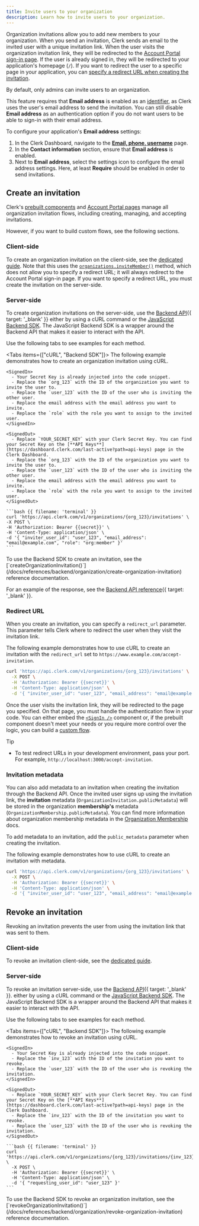 ```yaml
---
title: Invite users to your organization
description: Learn how to invite users to your organization.
---
```


Organization invitations allow you to add new members to your organization. When you send an invitation, Clerk sends an email to the invited user with a unique invitation link. When the user visits the organization invitation link, they will be redirected to the [Account Portal sign-in page](/docs/account-portal/overview#sign-in). If the user is already signed in, they will be redirected to your application's homepage (`/`). If you want to redirect the user to a specific page in your application, you can [specify a redirect URL when creating the invitation](#redirect-url).

By default, only admins can invite users to an organization.

This feature requires that **Email address** is enabled as an [identifier](/docs/authentication/configuration/sign-up-sign-in-options#identifiers), as Clerk uses the user's email address to send the invitation. You can still disable **Email address** as an authentication option if you do not want users to be able to sign-in with their email address.

To configure your application's **Email address** settings:

1. In the Clerk Dashboard, navigate to the [**Email, phone, username**](https://dashboard.clerk.com/last-active?path=user-authentication/email-phone-username) page.
1. In the **Contact information** section, ensure that **Email address** is enabled.
1. Next to **Email address**, select the settings icon to configure the email address settings. Here, at least **Require** should be enabled in order to send invitations.

## Create an invitation

Clerk's [prebuilt components](/docs/components/overview) and [Account Portal pages](/docs/account-portal/overview) manage all organization invitation flows, including creating, managing, and accepting invitations.

However, if you want to build custom flows, see the following sections.

### Client-side

To create an organization invitation on the client-side, see the [dedicated guide](/docs/custom-flows/manage-organization-invitations). Note that this uses the [`organizations.inviteMember()`](/docs/references/javascript/organization#invite-member) method, which does not allow you to specify a redirect URL; it will always redirect to the Account Portal sign-in page. If you want to specify a redirect URL, you must create the invitation on the server-side.

### Server-side

To create organization invitations on the server-side, use the [Backend API](/docs/reference/backend-api/tag/Organization-Invitations#operation/CreateOrganizationInvitation){{ target: '_blank' }} either by using a cURL command or the [JavaScript Backend SDK](/docs/references/backend/overview). The JavaScript Backend SDK is a wrapper around the Backend API that makes it easier to interact with the API.

Use the following tabs to see examples for each method.

<Tabs items={["cURL", "Backend SDK"]}>
  <Tab>
    The following example demonstrates how to create an organization invitation using cURL.

    <SignedIn>
      - Your Secret Key is already injected into the code snippet.
      - Replace the `org_123` with the ID of the organization you want to invite the user to.
      - Replace the `user_123` with the ID of the user who is inviting the other user.
      - Replace the email address with the email address you want to invite.
      - Replace the `role` with the role you want to assign to the invited user.
    </SignedIn>

    <SignedOut>
      - Replace `YOUR_SECRET_KEY` with your Clerk Secret Key. You can find your Secret Key on the [**API Keys**](https://dashboard.clerk.com/last-active?path=api-keys) page in the Clerk Dashboard.
      - Replace the `org_123` with the ID of the organization you want to invite the user to.
      - Replace the `user_123` with the ID of the user who is inviting the other user.
      - Replace the email address with the email address you want to invite.
      - Replace the `role` with the role you want to assign to the invited user.
    </SignedOut>

    ```bash {{ filename: 'terminal' }}
    curl 'https://api.clerk.com/v1/organizations/{org_123}/invitations' \
    -X POST \
    -H 'Authorization: Bearer {{secret}}' \
    -H 'Content-Type: application/json' \
    -d '{ "inviter_user_id": "user_123", "email_address": "email@example.com", "role": "org:member" }'
    ```
  </Tab>

  <Tab>
    To use the Backend SDK to create an invitation, see the [`createOrganizationInvitation()`](/docs/references/backend/organization/create-organization-invitation) reference documentation.
  </Tab>
</Tabs>

For an example of the response, see the [Backend API reference](/docs/reference/backend-api/tag/Organization-Invitations#operation/CreateOrganizationInvitation){{ target: '_blank' }}.

### Redirect URL

When you create an invitation, you can specify a `redirect_url` parameter. This parameter tells Clerk where to redirect the user when they visit the invitation link.

The following example demonstrates how to use cURL to create an invitation with the `redirect_url` set to `https://www.example.com/accept-invitation`.

```bash
curl 'https://api.clerk.com/v1/organizations/{org_123}/invitations' \
  -X POST \
  -H 'Authorization: Bearer {{secret}}' \
  -H 'Content-Type: application/json' \
  -d '{ "inviter_user_id": "user_123", "email_address": "email@example.com", "role": "org:member", "redirect_url": "https://www.example.com/accept-invitation" }'
```

Once the user visits the invitation link, they will be redirected to the page you specified. On that page, you must handle the authentication flow in your code. You can either embed the [`<SignIn />`](/docs/components/authentication/sign-in) component or, if the prebuilt component doesn't meet your needs or you require more control over the logic, you can build a [custom flow](/docs/custom-flows/accept-organization-invitations).

> [!TIP]
>
> - To test redirect URLs in your development environment, pass your port. For example, `http://localhost:3000/accept-invitation`.

### Invitation metadata

You can also add metadata to an invitation when creating the invitation through the Backend API. Once the invited user signs up using the invitation link, the **invitation** metadata (`OrganizationInvitation.publicMetadata`) will be stored in the organization **membership's** metadata (`OrganizationMembership.publicMetadata`). You can find more information about organization membership metadata in the [Organization Membership](/docs/references/javascript/types/organization-membership) docs.

To add metadata to an invitation, add the `public_metadata` parameter when creating the invitation.

The following example demonstrates how to use cURL to create an invitation with metadata.

```bash
curl 'https://api.clerk.com/v1/organizations/{org_123}/invitations' \
  -X POST \
  -H 'Authorization: Bearer {{secret}}' \
  -H 'Content-Type: application/json' \
  -d '{ "inviter_user_id": "user_123", "email_address": "email@example.com", "role": "org:member", "public_metadata": {"department": "marketing"} }'
```

## Revoke an invitation

Revoking an invitation prevents the user from using the invitation link that was sent to them.

### Client-side

To revoke an invitation client-side, see the [dedicated guide](/docs/custom-flows/manage-organization-invitations).

### Server-side

To revoke an invitation server-side, use the [Backend API](/docs/reference/backend-api/tag/Organization-Invitations#operation/RevokeOrganizationInvitation){{ target: '_blank' }}. either by using a cURL command or the [JavaScript Backend SDK](/docs/references/backend/overview). The JavaScript Backend SDK is a wrapper around the Backend API that makes it easier to interact with the API.

Use the following tabs to see examples for each method.

<Tabs items={["cURL", "Backend SDK"]}>
  <Tab>
    The following example demonstrates how to revoke an invitation using cURL.

    <SignedIn>
      - Your Secret Key is already injected into the code snippet.
      - Replace the `inv_123` with the ID of the invitation you want to revoke.
      - Replace the `user_123` with the ID of the user who is revoking the invitation.
    </SignedIn>

    <SignedOut>
      - Replace `YOUR_SECRET_KEY` with your Clerk Secret Key. You can find your Secret Key on the [**API Keys**](https://dashboard.clerk.com/last-active?path=api-keys) page in the Clerk Dashboard.
      - Replace the `inv_123` with the ID of the invitation you want to revoke.
      - Replace the `user_123` with the ID of the user who is revoking the invitation.
    </SignedOut>

    ```bash {{ filename: 'terminal' }}
    curl 'https://api.clerk.com/v1/organizations/{org_123}/invitations/{inv_123}/revoke' \
      -X POST \
      -H 'Authorization: Bearer {{secret}}' \
      -H 'Content-Type: application/json' \
      -d '{ "requesting_user_id": "user_123" }'
    ```
  </Tab>

  <Tab>
    To use the Backend SDK to revoke an organization invitation, see the [`revokeOrganizationInvitation()`](/docs/references/backend/organization/revoke-organization-invitation) reference documentation.
  </Tab>
</Tabs>
